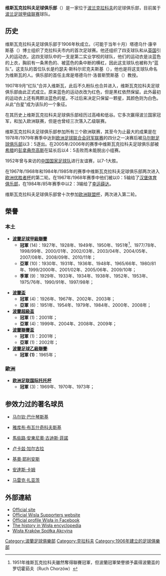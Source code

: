 {{noteTA|G1=Football|G2=UEFA
|T=zh-hans:维斯瓦克拉科夫足球俱乐部;zh-hk:克拉科夫足球會;zh-tw:維斯瓦克拉科夫足球俱樂部;
|1=zh-hans:维斯瓦克拉科夫;zh-hk:克拉科夫;zh-tw:維斯瓦克拉科夫;
}}
{{Football club infobox
| clubname   = 克拉科夫<br />''Wisła Kraków''
| image      = [[File:Wisla.png|160px]]
| fullname   = Wisła Kraków Sportowa<br />维斯瓦克拉科夫足球俱乐部
| founded    = 1906年
| ground     = {{tsl|en|Stadion Miejski in Kraków||克拉科夫市立体育场}}
| city       = [[克拉科夫|克拉科夫]]
| capacity   = 33,326
| chairman   = Marzena Sarapata
| manager    = Kiko Ramirez
| league     = [[波蘭足球乙級聯賽|波蘭足球乙級聯賽]]
| season     = 2021–22
| position   = 波蘭甲，第 17 位（降班）
| website    = http://www.wisla.krakow.pl/
| pattern_la1=_wisla1617h
| pattern_b1=_wisla1617h
| pattern_ra1=_wisla1617h
| pattern_sh1=_wisla1617h
| pattern_so1=_color 3 stripes red
| leftarm1=DD0000
| body1=DD0000
| rightarm1=DD0000
| shorts1=FF0000
| socks1=FFFFFF
| pattern_la2=_wisla1617a
| pattern_b2=_wisla1617a
| pattern_ra2=_wisla1617a
| pattern_sh2=_wisla1617h
| pattern_so2=_color 3 stripes red
| leftarm2=0000FF
| body2=0000FF
| rightarm2=0000FF
| shorts2=FF0000
| socks2=FFFFFF
| pattern_la3=_wisla1516t
| pattern_b3=_wisla1516t
| pattern_ra3=_wisla1516t
| pattern_sh3=_wisla1516t
| pattern_so3=_3 stripes white
| leftarm3=0000FF
| body3=0000FF
| rightarm3=0000FF
| shorts3=0000FF
| socks3=0000FF}}
'''维斯瓦克拉科夫足球俱乐部'''（{{lang-pl|'''Wisła Kraków'''}}）是一家位于[[波兰|波兰]][[克拉科夫|克拉科夫]]的足球俱乐部，目前属于[[波兰足球甲级联赛|波兰足球甲级联赛]]球队。

== 历史 ==
维斯瓦克拉科夫足球俱乐部于1906年秋成立。（可能于当年十月）塔德乌什·康辛斯基（{{lang|pl|Tadeusz Konczyński}}）博士组织了克拉科夫市内的首次足球赛。他还组织了四支球队和从[[英国|英国]]引入的运动衣。这四支球队中的一支是第二实业学校的球队，他们的运动衣是淡蓝色的上衣，胸前有一条黑色的、被蓝色的条中断的横杠，因此这支球队也被称为“蓝队”。这支队的首位队长是约瑟夫·斯科尔尼克夫斯基（{{lang|pl|Józef Szkolnikowski}}），他也是将这支球队命名为维斯瓦的人。俱乐部的首任主席是塔德乌什·洛普斯赞斯基（{{lang|pl|Tadeusz Łopuszański}}）教授。

1907年9月“红队”合并入维斯瓦，此后不久粉队也合并进入，维斯瓦克拉科夫足球俱乐部由此正式成立。原来蓝色的运动衣改为红色，但是黑杠依然保留。此外最初的运动衣上还有两颗淡蓝色的星。不过后来决定只保留一颗星，其颜色则为白色。从此“白星”成为该队的一个象征。

在其历史上维斯瓦克拉科夫足球俱乐部经历过高峰和低谷。它多次赢得波兰国家冠军，和加入欧洲联赛，但是也曾经三次落入乙级联赛。

维斯瓦克拉科夫足球俱乐部参加所有三个欧洲联赛，其至今为止最大的成果是在1978年/1979年赛季中达到[[欧洲足球联合会冠军联赛|欧洲足球联合会冠军联赛]]的四分之一决赛后被[[马尔默足球俱乐部|马尔默足球俱乐部]]以3：5逐出。在2005年/2006年的赛季中维斯瓦克拉科夫足球俱乐部被[[希腊|希腊]]的[[彭拿典奈高斯|彭拿典奈高斯]]在延长后以4：5击败而未能脱出小组赛。

1952年曾与来访的[[中国国家足球队|中国国家足球队]]进行友谊赛，以7-1大胜。

在1967年/1968年和1984年/1985年的赛季中维斯瓦克拉科夫足球俱乐部两次进入[[欧洲优胜者杯|欧洲优胜者杯]]的第二轮。在1967年/1968年赛季中他们被以0：5输给了[[汉堡体育俱乐部|汉堡体育俱乐部]]，在1984年/85年赛季中以2：3输给了[[幸运薛达|幸运薛达]]。

维斯瓦克拉科夫足球俱乐部曾十次参加[[欧洲联盟杯|欧洲联盟杯]]，两次进入第二轮。

==榮譽==
===本土===
* '''[[波蘭足球甲級聯賽|波蘭足球甲級聯賽]]'''
**'''冠軍''' (14)：1927年、1928年、1949年、1950年、1951年<ref group="n">1951年维斯瓦克拉科夫雖然奪得聯賽冠軍，但波蘭冠軍榮譽頒予贏得波蘭盃的罗切霍茹夫（Ruch Chorzów）</ref>、1977/78年、1998/99年、2000/01年、2002/03年、2003/04年、2004/05年、2007/08年、2008/09年、2010/11年；
**'''亞軍''' (10)：1930年、1931年、1936年、1948年、1965/66年、1980/81年、1999/2000年、2001/02年、2005/06年、2009/10年；
**'''季軍''' (9)：1929年、1933年、1934年、1938年、1952年、1953年、1975/76年、1990/91年、1997/98年；
<small><references group="n" /></small>
* '''[[波蘭盃|波蘭盃]]'''
**'''冠軍''' (4)：1926年、1967年、2002年、2003年；
**'''亞軍''' (6)：1951年、1954年、1979年、1984年、2000年、2008年；
* '''[[波蘭超級盃|波蘭超級盃]]'''
**'''冠軍''' (1)：2001年；
**'''亞軍''' (4)：1999年、2004年、2008年、2009年；
* '''[[波蘭聯賽盃|波蘭聯賽盃]]'''
**'''冠軍''' (1)：2001年；
**'''亞軍''' (1)：2002年；
* '''[[波蘭足球乙級聯賽|波蘭足球乙級聯賽]]''':
** '''冠軍 (1)'''：1965年；

===歐洲===
* '''[[欧洲足联国际托托杯|欧洲足联国际托托杯]]'''
**'''冠軍''' (3)：1969年、1970年、1973年；

==参效力过的著名球员==

* {{flagicon|Poland}} [[马尔钦·巴什琴斯基|马尔钦·巴什琴斯基]]
* {{flagicon|Poland}} [[雅库布·布瓦什奇科夫斯基|雅库布·布瓦什奇科夫斯基]]
* {{flagicon|Brazil}} [[馬些路·安東尼奧·古迪斯·菲諾|馬些路·安東尼奧·古迪斯·菲諾]]
* {{flagicon|Poland}} [[卢卡兹·加尔古拉|卢卡兹·加尔古拉]]
* {{flagicon|Netherlands}} [[基奧·耶利安斯|基奧·耶利安斯]]
* {{flagicon|Slovenia}} [[安達斯·卡姆|安達斯·卡姆]]
* {{flagicon|Poland}} [[马雷克·扎亚茨|马雷克·扎亚茨]]

==外部連結==
* [http://wisla.krakow.pl/ Official site] {{Wayback|url=http://wisla.krakow.pl/ |date=20210413164338 }}  {{pl icon}}  {{en icon}}
* [https://web.archive.org/web/20181124194639/http://skwk.pl/ Official Wisla Supporters website]  {{pl icon}}
* [http://www.facebook.com/WislaKrakow Official profile Wisła in Facebook] {{Wayback|url=http://www.facebook.com/WislaKrakow |date=20200909134356 }}  {{pl icon}}
* [http://historiawisly.pl/ The history in Wisła encyclopedia]  {{pl icon}}
* [http://www.90minut.pl/skarb.php?id_klub=423&id_sezon=81 Wisła Kraków Spółka Akcyjna] {{Wayback|url=http://www.90minut.pl/skarb.php?id_klub=423&id_sezon=81 |date=20200831090609 }}  {{pl icon}}

{{Authority control}}
{{DEFAULTSORT:Wisla Krakow}}
[[Category:波蘭足球俱樂部|Category:波蘭足球俱樂部]]
[[Category:克拉科夫|Category:克拉科夫]]
[[Category:1906年建立的足球俱樂部|Category:1906年建立的足球俱樂部]]